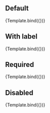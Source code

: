 

<Meta title="Atoms/Dropdown" component={Dropdown} argTypes={argTypes} />

<Description of={Dropdown} />

## Default

<Canvas>
  <Story name="Default" args={{}}>
    {Template.bind({})}
  </Story>
</Canvas>

## With label

<Canvas>
  <Story
    name="With label"
    args={{
      label: 'My Dropdown',
    }}
  >
    {Template.bind({})}
  </Story>
</Canvas>

## Required

<Canvas>
  <Story
    name="Required"
    args={{
      label: 'My Dropdown',
      required: true,
    }}
  >
    {Template.bind({})}
  </Story>
</Canvas>

## Disabled

<Canvas>
  <Story
    name="Disabled"
    args={{
      disabled: true,
    }}
  >
    {Template.bind({})}
  </Story>
</Canvas>
